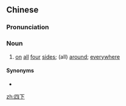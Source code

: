 ==Chinese==
{{zh-forms}}

===Pronunciation===
{{zh-pron
|m=sìxià
|c=sei3 haa5
|cat=n
}}

===Noun===
{{zh-noun}}

# {{lb|zh|literary}} [[on]] [[all]] [[four]] [[sides]]; (all) [[around]]; [[everywhere]]

====Synonyms====
* {{zh-l|四下裡}}

[[zh:四下]]